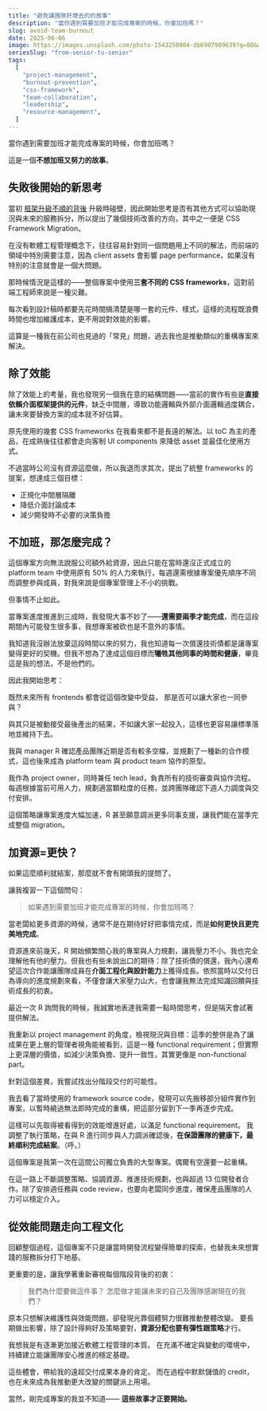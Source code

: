 ```yaml
---
title: "避免讓團隊肝壞去的的故事"
description: "當你遇到需要加班才能完成專案的時候，你會加班嗎？"
slug: avoid-team-burnout
date: 2025-06-06
image: https://images.unsplash.com/photo-1543250904-db6907909639?q=80&w=2070&auto=format&fit=crop&ixlib=rb-4.1.0&ixid=M3wxMjA3fDB8MHxwaG90by1wYWdlfHx8fGVufDB8fHx8fA%3D%3D
seriesSlug: "from-senior-to-senior"
tags:
  [
    "project-management",
    "burnout-prevention",
    "css-framework",
    "team-collaboration",
    "leadership",
    "resource-management",
  ]
---
```


當你遇到需要加班才能完成專案的時候，你會加班嗎？

這是一個**不想加班又努力的故事**。

## 失敗後開始的新思考

當初 [框架升級不順的背後](/zh/posts/turn-frustration-into-team-alignment) 升級時碰壁，因此開始思考是否有其他方式可以協助現況與未來的服務拆分，所以提出了幾個技術改善的方向，其中之一便是 CSS Framework Migration。

在沒有軟體工程管理概念下，往往容易針對同一個問題用上不同的解法，而前端的領域中特別需要注意，因為 client assets 會影響 page performance，如果沒有特別的注意就會是一個大問題。

那時候情況是這樣的——整個專案中使用**三套不同的 CSS frameworks**，這對前端工程師來說是一種災難。

每次看到設計稿時都要先花時間搞清楚是哪一套的元件、樣式，這樣的流程既浪費時間也增加維護成本，更不用說對效能的影響。

這算是一種我在前公司也見過的「常見」問題，過去我也是推動類似的重構專案來解決。

## 除了效能

除了效能上的考量，我也發現另一個我在意的結構問題——當前的實作有些是**直接依賴介面框架提供的元件**，缺乏中間層，導致功能邏輯與外部介面邏輯過度耦合，讓未來要替換方案的成本就不好估算。

原先使用的幾套 CSS frameworks 在我看來都不是長遠的解法。以 toC 為主的產品，在成熟後往往都會走向客制 UI components 來降低 asset 並最佳化使用方式。

不過當時公司沒有資源這麼做，所以我退而求其次，提出了統整 frameworks 的提案，想達成三個目標：

- 正規化中間層隔離
- 降低介面討論成本
- 減少開發時不必要的決策負擔

## 不加班，那怎麼完成？

這個專案方向無法說服公司額外給資源，因此只能在當時還沒正式成立的 platform team 中使用原有 50% 的人力來執行，每週還需根據專案優先順序不同而調整參與成員，對我來說是個專案管理上不小的挑戰。

但事情不止如此。

當專案進度推進到三成時，我發現大事不妙了——**還需要兩季才能完成**，而在這段期間內可能發生很多事，我想專案被砍也是不意外的事情。

我知道我沒辦法放棄這段時間以來的努力，我也知道每一次償還技術債都是讓專案變得更好的契機。但我不想為了達成這個目標而**犧牲其他同事的時間和健康**，畢竟這是我的想法，不是他們的。

<Spacer />

因此我開始思考：

既然未來所有 frontends 都會從這個改變中受益，
那是否可以讓大家也一同參與？

與其只是被動接受最後產出的結果，不如讓大家一起投入，這樣也更容易讓標準落地並維持下去。

<Spacer />

我與 manager R 確認產品團隊近期是否有較多空檔，並規劃了一種新的合作模式，這也後來成為 platform team 與 product team 協作的原型。

我作為 project owner，同時兼任 tech lead，負責所有的技術審查與協作流程。每週根據當前可用人力，規劃適當顆粒度的任務，並跨團隊確認下週人力調度與交付安排。

這個策略讓專案進度大幅加速，R 甚至願意調派更多同事支援，讓我們能在當季完成整個 migration。

## 加資源=更快？

如果這麼順利就結案，那麼就不會有開頭我的提問了。

讓我複習一下這個問句：

> 如果遇到需要加班才能完成專案的時候，你會加班嗎？

<Spacer />

當老闆給更多資源的時候，通常不是在期待好好把事情完成，而是**如何更快且更完美地完成**。

資源進來前幾天，R 開始頻繁關心我的專案與人力規劃，讓我壓力不小。我也完全理解他有他的壓力。但我也有些未說出口的期待：除了技術債的償還，我內心還希望這次合作能讓團隊成員在**介面工程化與設計能力**上獲得成長。依照當時以交付日為導向的進度規劃來看，不僅會讓大家壓力山大，也會讓我無法完成知識回饋與技術成長的初衷。

<Spacer />

最近一次 R 詢問我的時候，我誠實地表達我需要一點時間思考，但是隔天會試著提供解法。

我重新以 project management 的角度，檢視現況與目標：這季的整併是為了讓成果在更上層的管理者視角能被看到，這是一種 functional requirement；但實際上更深層的價值，如減少決策負擔、提升一致性，其實更像是 non-functional part。

<Spacer />

針對這個差異，我嘗試找出分階段交付的可能性。

我去看了當時使用的 framework source code，發現可以先搬移部分組件實作到專案，以暫時繞過無法即時完成的重構，把這部分留到下一季再逐步完成。

這樣可以先取得被看得到的效能增進好處，以滿足 functional requirement。
我調整了執行策略，在與 R 進行同步與人力調派確認後，**在保證團隊的健康下，最終順利完成結案**。（呼。）

<Spacer />

這個專案是我第一次在這間公司獨立負責的大型專案。偶爾有空還要一起重構。

在這一路上不斷調整策略、協調資源、推進技術規劃，也與超過 13 位開發者合作。除了安排週任務與 code review，也要向老闆同步進度，確保產品團隊的人力可以穩定介入。

## 從效能問題走向工程文化

回顧整個過程，這個專案不只是讓當時開發流程變得簡單的探索，也替我未來想實踐的服務拆分打下地基。

更重要的是，讓我學著重新審視每個階段背後的初衷：

> 我們為什麼要做這件事？
> 怎麼做才能讓未來的自己及團隊感謝現在的我們？

<Spacer />

原本只想解決維護性與效能問題，卻發現光靠個體努力很難推動整體改變。
要長期做出影響，除了設計得夠好及策略要對，**資源分配也要有彈性跟策略**才行。

我想我是有逐漸更加接近軟體工程管理的本質。
在充滿不確定與變動的環境中，持續建立能讓團隊安心推進的穩定基礎。

<Spacer />

這些體會，帶給我的遠超交付成果本身的肯定。
而在過程中默默儲值的 credit，也在未來成為我推動更大改變的關鍵派上用場。

當然，剛完成專案的我並不知道——
**這些故事才正要開始。**
